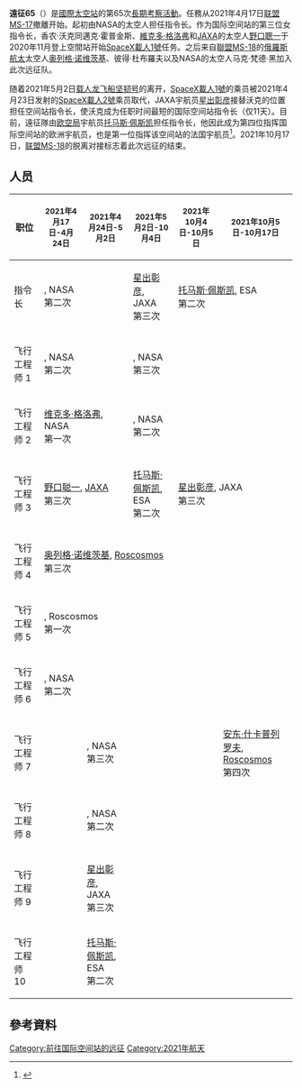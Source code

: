 {{Rough translation|time=2021-01-01T08:10:26+00:00}}
{{noteTA
|G1=unit
|G2=IT
|G3=Aero
|G4=Astronomy
}}
{{Infobox spaceflight
| name               = 遠征65
| image              = 
| image_caption      = 
| image_size         = 290px

| operator           = [[NASA|NASA]] / [[俄羅斯航太|Roscosmos]]
| website            = 
| mission_duration   = 

| mission_type       = 至[[國際太空站|國際太空站]]的長期任務
| crew_size          = 7-11
| crew_members       = {{unbulleted list
 | 香農·沃克
 | 邁克·霍普金斯
 | [[維克多·格洛弗|維克多·格洛弗]]
 | [[野口聰一|野口聰一]]
 | [[星出彰彦|星出彰彦]]
 | 罗伯特·金布罗
 | 梅根·麦克阿瑟
 | [[托马斯·佩斯凯|托马斯·佩斯凯]]
 | [[奥列格·诺维茨基|奥列格·诺维茨基]]
 | 彼得·杜布羅夫
 | 马克·梵德·黑
 | [[安东·什卡普列罗夫|安东·什卡普列罗夫]]
}}

| crew_EVAs          = ≥4 (計畫) <br>5
| crew_EVA_duration  = 35小时41分钟

| crew_photo         = 
| crew_photo_caption = 
| crew_photo_size    = 290px

| space_station      = [[國際太空站|國際太空站]]
| start_date         = 2021年4月17日, 19:45:00 UTC
| end_date           = 2021年10月17日, 01:14:00 UTC
| arrival_craft      = [[SpaceX載人1號|SpaceX載人1號]]<br>[[聯盟MS-18|聯盟MS-18]]<br>[[SpaceX載人2號|SpaceX載人2號]]<br>[[聯盟MS-19|聯盟MS-19]]
| departure_craft    = 

| insignia           = ISS Expedition 65 Patch.png
| insignia_caption   = 遠征65圖樣
| insignia_size      = 190px

| programme          = [[國際太空站|國際太空站]][[國際太空站遠征隊列表|考察]]
| previous_mission   = [[遠征64|遠征64]]
| next_mission       = [[遠征66|遠征66]]
}}

'''遠征65'''（{{lang-en|Expedition 65}}）是[[國際太空站|國際太空站]]的第65次[[國際太空站遠征隊列表|長期考察活動]]。任務从2021年4月17日[[联盟MS-17|联盟MS-17]]撤離开始。起初由NASA的太空人{{le|香农·沃克|Shannon Walker}}担任指令长。作为国际空间站的第三位女指令长，香农·沃克同邁克·霍普金斯、[[維克多·格洛弗|維克多·格洛弗]]和[[JAXA|JAXA]]的太空人[[野口聰一|野口聰一]]于2020年11月登上空間站开始[[SpaceX載人1號|SpaceX載人1號]]任务。之后来自[[聯盟MS-18|聯盟MS-18]]的[[俄羅斯航太|俄羅斯航太]]太空人[[奥列格·诺维茨基|奥列格·诺维茨基]]、彼得·杜布羅夫以及NASA的太空人马克·梵德·黑加入此次远征队。

随着2021年5月2日[[載人飛龍號太空船C207|载人龙飞船坚韧号]]的离开，[[SpaceX載人1號|SpaceX載人1號]]的乘员被2021年4月23日发射的[[SpaceX載人2號|SpaceX載人2號]]乘员取代，JAXA宇航员[[星出彰彦|星出彰彦]]接替沃克的位置担任空间站指令长，使沃克成为任职时间最短的国际空间站指令长（仅11天）。目前，遠征隊由[[欧洲空间局|欧空局]]宇航员[[托马斯·佩斯凯|托马斯·佩斯凯]]担任指令长，他因此成为第四位指挥国际空间站的欧洲宇航员，也是第一位指挥该空间站的法国宇航员<ref>{{Cite web|last=York|first=Joanna|date=2021-03-19|title=French astronaut next International Space Station commander|url=https://www.connexionfrance.com/French-news/Astronaut-Thomas-Pesquet-will-be-first-French-ISS-commander|url-status=no|access-date=2021-04-21|website=www.connexionfrance.com|archive-date=2022-01-23|archive-url=https://web.archive.org/web/20220123140232/https://www.connexionfrance.com/French-news/Astronaut-Thomas-Pesquet-will-be-first-French-ISS-commander}}</ref>。2021年10月17日，[[联盟MS-18|联盟MS-18]]的脱离对接标志着此次远征的结束。

== 人员 ==
{| class="wikitable" style="text-align:center"
!职位
!<small> 2021年4月17日-4月24日 </small>
!<small> 2021年4月24日-5月2日 </small>
!<small> 2021年5月2日-10月4日 </small>
!<small> 2021年10月4日-10月5日</small>
!<small> 2021年10月5日-10月17日</small>
|-
!指令长
|colspan="2"|{{flagicon|USA}} {{le|香农·沃克|Shannon Walker}}, NASA<br>第二次
|{{flagicon|JPN}} [[星出彰彦|星出彰彦]], JAXA <br>第三次
|colspan="2"|{{flagicon|FRA}} [[托马斯·佩斯凯|托马斯·佩斯凯]], ESA<br> 第二次
|-
!飞行工程师 1
|colspan="2"|{{flagicon|USA}} {{le|迈克尔·霍普金斯|Michael S. Hopkins}}, NASA<br>第二次
|colspan="3"|{{flagicon|USA}} {{le|罗伯特·金布罗|Shane Kimbrough}}, NASA<br> 第三次
|-
!飞行工程师 2
|colspan="2"|{{flagicon|USA}} [[维克多·格洛弗|维克多·格洛弗]], NASA<br>第一次
|colspan="3"|{{flagicon|USA}} {{le|梅根·麦克阿瑟|K. Megan McArthur}}, NASA<br> 第二次
|-
!飞行工程师 3
|colspan="2"|{{flagicon|JPN}} [[野口聪一|野口聪一]], [[JAXA|JAXA]]<br>第三次
|{{flagicon|FRA}} [[托马斯·佩斯凯|托马斯·佩斯凯]], ESA<br> 第二次
|colspan="2"|{{flagicon|JPN}} [[星出彰彦|星出彰彦]], JAXA <br>第三次
|-
!飞行工程师 4
|colspan="5"|{{flagicon|RUS}} [[奥列格·诺维茨基|奥列格·诺维茨基]], [[Roscosmos|Roscosmos]]<br> 第三次
|-
!飞行工程师 5
|colspan="5"|{{flagicon|RUS}} {{le|彼得·杜布罗夫|Pyotr Dubrov}}, Roscosmos<br> 第一次
|-
!飞行工程师 6
|colspan="5"|{{flagicon|USA}} {{le|马克·梵德·黑|Mark T. Vande Hei}}, NASA<br> 第二次
|-
!飞行工程师 7
|
|{{flagicon|USA}} {{le|罗伯特·金布罗|Shane Kimbrough}}, NASA<br> 第三次
|colspan="2"|
|{{flagicon|RUS}} [[安东·什卡普列罗夫|安东·什卡普列罗夫]], [[Roscosmos|Roscosmos]]<br> 第四次
|-
!飞行工程师 8
|
|{{flagicon|USA}} {{le|梅根·麦克阿瑟|K. Megan McArthur}}, NASA<br> 第二次
|colspan="3"|
|-
!飞行工程师 9
|
|{{flagicon|JPN}} [[星出彰彦|星出彰彦]], JAXA <br>第三次
|colspan="3"|
|-
!飞行工程师 10
|
|{{flagicon|FRA}} [[托马斯·佩斯凯|托马斯·佩斯凯]], ESA<br> 第二次
|colspan="3"|
|}

== 參考資料 ==
{{Reflist}}

{{Portal bar|航天}}
{{ISS expeditions}}

[[Category:前往国际空间站的远征|Category:前往国际空间站的远征]]
[[Category:2021年航天|Category:2021年航天]]